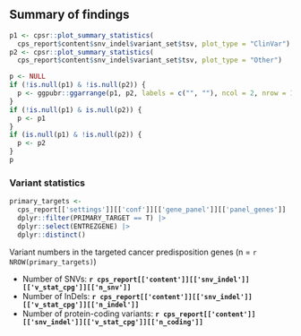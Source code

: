 

## Summary of findings

```r
p1 <- cpsr::plot_summary_statistics(
  cps_report$content$snv_indel$variant_set$tsv, plot_type = "ClinVar")
p2 <- cpsr::plot_summary_statistics(
  cps_report$content$snv_indel$variant_set$tsv, plot_type = "Other")

p <- NULL
if (!is.null(p1) & !is.null(p2)) {
  p <- ggpubr::ggarrange(p1, p2, labels = c("", ""), ncol = 2, nrow = 1)
}
if (!is.null(p1) & is.null(p2)) {
  p <- p1
}
if (is.null(p1) & !is.null(p2)) {
  p <- p2
}
p
```


### Variant statistics 

```r

primary_targets <- 
  cps_report[['settings']][['conf']][['gene_panel']][['panel_genes']] |>
  dplyr::filter(PRIMARY_TARGET == T) |>
  dplyr::select(ENTREZGENE) |>
  dplyr::distinct()
```

Variant numbers in the targeted cancer predisposition genes (n = `r NROW(primary_targets)`)

* Number of SNVs: __`r cps_report[['content']][['snv_indel']][['v_stat_cpg']][['n_snv']]`__
* Number of InDels: __`r cps_report[['content']][['snv_indel']][['v_stat_cpg']][['n_indel']]`__
* Number of protein-coding variants: __`r cps_report[['content']][['snv_indel']][['v_stat_cpg']][['n_coding']]`__

<br><br>
